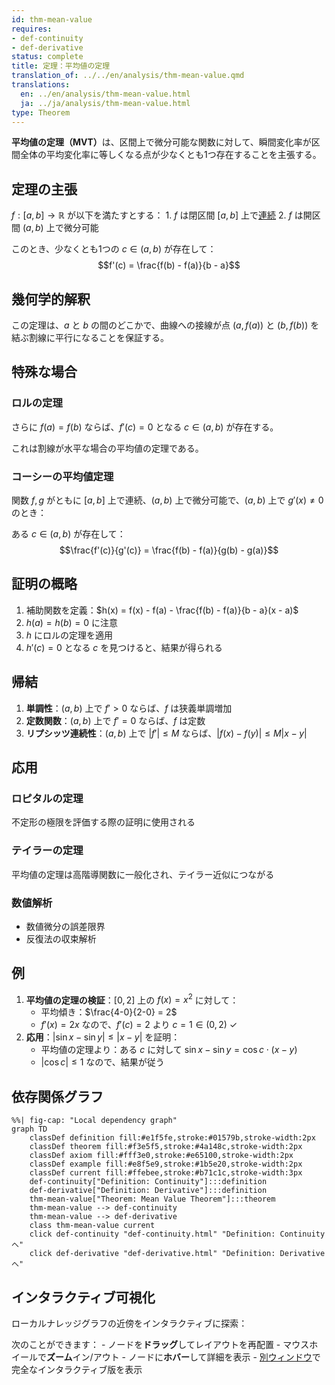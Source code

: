 ```yaml
---
id: thm-mean-value
requires:
- def-continuity
- def-derivative
status: complete
title: 定理：平均値の定理
translation_of: ../../en/analysis/thm-mean-value.qmd
translations:
  en: ../en/analysis/thm-mean-value.html
  ja: ../ja/analysis/thm-mean-value.html
type: Theorem
---
```


**平均値の定理（MVT）**は、区間上で微分可能な関数に対して、瞬間変化率が区間全体の平均変化率に等しくなる点が少なくとも1つ存在することを主張する。

## 定理の主張

$f: [a,b] \to \mathbb{R}$ が以下を満たすとする：
1. $f$ は閉区間 $[a,b]$ 上で[連続](def-continuity.qmd)
2. $f$ は開区間 $(a,b)$ 上で微分可能

このとき、少なくとも1つの $c \in (a,b)$ が存在して：
$$f'(c) = \frac{f(b) - f(a)}{b - a}$$

## 幾何学的解釈

この定理は、$a$ と $b$ の間のどこかで、曲線への接線が点 $(a, f(a))$ と $(b, f(b))$ を結ぶ割線に平行になることを保証する。

## 特殊な場合

### ロルの定理
さらに $f(a) = f(b)$ ならば、$f'(c) = 0$ となる $c \in (a,b)$ が存在する。

これは割線が水平な場合の平均値の定理である。

### コーシーの平均値定理
関数 $f, g$ がともに $[a,b]$ 上で連続、$(a,b)$ 上で微分可能で、$(a,b)$ 上で $g'(x) \neq 0$ のとき：

ある $c \in (a,b)$ が存在して：
$$\frac{f'(c)}{g'(c)} = \frac{f(b) - f(a)}{g(b) - g(a)}$$

## 証明の概略

1. 補助関数を定義：$h(x) = f(x) - f(a) - \frac{f(b) - f(a)}{b - a}(x - a)$
2. $h(a) = h(b) = 0$ に注意
3. $h$ にロルの定理を適用
4. $h'(c) = 0$ となる $c$ を見つけると、結果が得られる

## 帰結

1. **単調性**：$(a,b)$ 上で $f' > 0$ ならば、$f$ は狭義単調増加
2. **定数関数**：$(a,b)$ 上で $f' = 0$ ならば、$f$ は定数
3. **リプシッツ連続性**：$(a,b)$ 上で $|f'| \leq M$ ならば、$|f(x) - f(y)| \leq M|x - y|$

## 応用

### ロピタルの定理
不定形の極限を評価する際の証明に使用される

### テイラーの定理
平均値の定理は高階導関数に一般化され、テイラー近似につながる

### 数値解析
- 数値微分の誤差限界
- 反復法の収束解析

## 例

1. **平均値の定理の検証**：$[0,2]$ 上の $f(x) = x^2$ に対して：
   - 平均傾き：$\frac{4-0}{2-0} = 2$
   - $f'(x) = 2x$ なので、$f'(c) = 2$ より $c = 1 \in (0,2)$ ✓

2. **応用**：$|\sin x - \sin y| \leq |x - y|$ を証明：
   - 平均値の定理より：ある $c$ に対して $\sin x - \sin y = \cos c \cdot (x - y)$
   - $|\cos c| \leq 1$ なので、結果が従う

## 依存関係グラフ

```mermaid
%%| fig-cap: "Local dependency graph"
graph TD
    classDef definition fill:#e1f5fe,stroke:#01579b,stroke-width:2px
    classDef theorem fill:#f3e5f5,stroke:#4a148c,stroke-width:2px
    classDef axiom fill:#fff3e0,stroke:#e65100,stroke-width:2px
    classDef example fill:#e8f5e9,stroke:#1b5e20,stroke-width:2px
    classDef current fill:#ffebee,stroke:#b71c1c,stroke-width:3px
    def-continuity["Definition: Continuity"]:::definition
    def-derivative["Definition: Derivative"]:::definition
    thm-mean-value["Theorem: Mean Value Theorem"]:::theorem
    thm-mean-value --> def-continuity
    thm-mean-value --> def-derivative
    class thm-mean-value current
    click def-continuity "def-continuity.html" "Definition: Continuityへ"
    click def-derivative "def-derivative.html" "Definition: Derivativeへ"
```

## インタラクティブ可視化

ローカルナレッジグラフの近傍をインタラクティブに探索：

::: {.graph-viz data-id="thm-mean-value" data-width="700" data-height="500"}
:::

次のことができます：
- ノードを**ドラッグ**してレイアウトを再配置
- マウスホイールで**ズーム**イン/アウト
- ノードに**ホバー**して詳細を表示
- [別ウィンドウ](../../output/interactive/thm-mean-value.html){target="_blank"}で完全なインタラクティブ版を表示
